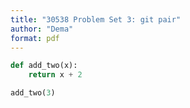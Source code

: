 ```yaml
---
title: "30538 Problem Set 3: git pair"
author: "Dema"
format: pdf 
---
```


```python
def add_two(x):
    return x + 2

add_two(3)
```

